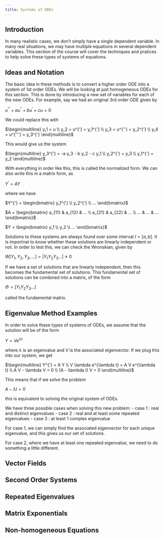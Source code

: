 ---
title: Systems of ODEs
---

## Introduction

In many realistic cases, we don't simply have a single dependent variable. In many real situations, we may have multiple equations in several dependent variables. This section of the course will cover the techniques and pratices to help solve these types of systems of equations.



## Ideas and Notation

The basic idea in these methods is to convert a higher order ODE into a system of 1st order ODEs. We will be looking at just homogeneous ODEs for this section. This is done by introducing a new set of variables for each of the new ODEs. For example, say we had an original 3rd order ODE given by

$u^{'''} + a u^{''} + b u^{'} + c u = 0$

We could replace this with

$\begin{multiline}
y_1 = u \\
y_2 = u^{'} = y_1^{'} \\
y_3 = u^{''} = y_2^{'} \\
y_4 = u^{'''} = y_3^{'}
\end{multiline}$

This would give us the system

$\begin{multiline}
y_3^{'} = -a y_3 - b y_2 - c y_1 \\
y_2^{'} = y_3 \\
y_1^{'} = y_2
\end{multiline}$

With everything in order like this, this is called the normalized form. We can also write this in a matrix form, as

$Y^{'} = A Y$

where we have

$Y^{'} = \begin{bmatrix} y_1^{'} \\ y_2^{'} \\ ... \end{bmatrix}$

$A = \begin{bmatrix} a_{11} & a_{12} & ... \\ a_{21} & a_{22} & ... \\ ... & ... & ... \end{bmatrix}$

$Y = \begin{bmatrix} y_1 \\ y_2 \\ ... \end{bmatrix}$

Solutions to these systems are always found over some interval $I = [a,b]$. It is importnat to know whether these solutions are linearly independent or not. In order to test this, we can check the Wronskian, given by

$W[Y_1, Y_2, Y_3, ...] = | Y_1 Y_2 Y_3 ... | \ne 0$

If we have a set of solutions that are linearly independent, then this becomes the fundamental set of solutions. This fundamental set of solutions can be combined into a matrix, of the form

$\Phi = [ Y_1 Y_2 Y_3 ...]$

called the fundamental matrix.



## Eigenvalue Method Examples

In order to solve these types of systems of ODEs, we assume that the solution will be of the form

$Y = V e^{\lambda t}$

where $\lambda$ is an eigenvalue and $V$ is the associated eigenvector. If we plug this into our system, we get

$\begin{multiline}
Y^{'} = A Y \\
V \lambda e^{\lambda t} = A V e^{\lambda t} \\
A V - \lambda V = 0 \\
(A - \lambda I) V = 0
\end{multiline}$

This means that if we solve the problem

$A - \lambda I = 0$

this is equivalent to solving the original system of ODEs.

We have three possible cases when solving this new problem:
- case 1 : real and distinct eigenvalues
- case 2 : real and at least some repeated eigenvalues
- case 3 : at least 1 complex eigenvalue

For case 1, we can simply find the associated eigenvector for each unique eigenvalue, and this gives us our set of solutions.

For case 2, where we have at least one repeated eigenvalue, we need to do something a little different.



## Vector Fields

## Second Order Systems

## Repeated Eigenvalues

## Matrix Exponentials

## Non-homogeneous Equations